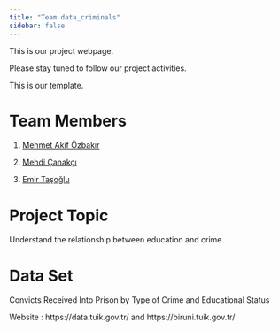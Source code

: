 ```yaml
---
title: "Team data_criminals"
sidebar: false 
---
```


This is our project webpage.

Please stay tuned to follow our project activities.

This is our template.

# Team Members

1.  [Mehmet Akif Özbakır](https://emu-hacettepe-analytics.github.io/emu430-fall2023-makifozbakr/)

2.  [Mehdi Çanakçı](https://emu-hacettepe-analytics.github.io/emu430-fall2023-mehticanakci/)

3.  [Emir Taşoğlu](https://emu-hacettepe-analytics.github.io/emu430-fall2023-emirtasoglu/)


# Project Topic
Understand the relationship between education and crime.

# Data Set
Convicts Received Into Prison by Type of Crime and Educational Status

Website : https://data.tuik.gov.tr/ and https://biruni.tuik.gov.tr/

